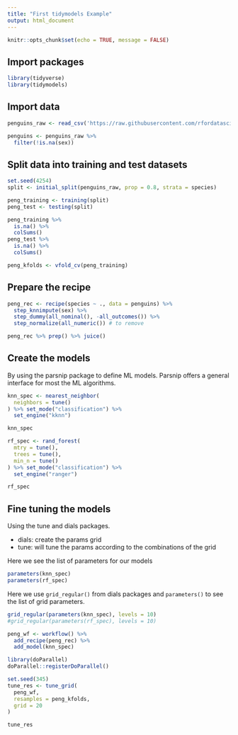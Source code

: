 ```yaml
---
title: "First tidymodels Example"
output: html_document
---
```


```r
knitr::opts_chunk$set(echo = TRUE, message = FALSE)
```

## Import packages

```r
library(tidyverse)
library(tidymodels)
```


## Import data

```r
penguins_raw <- read_csv('https://raw.githubusercontent.com/rfordatascience/tidytuesday/master/data/2020/2020-07-28/penguins.csv')
```


```r
penguins <- penguins_raw %>% 
  filter(!is.na(sex))
```


## Split data into training and test datasets

```r
set.seed(4254)
split <- initial_split(penguins_raw, prop = 0.8, strata = species)

peng_training <- training(split)
peng_test <- testing(split)

peng_training %>% 
  is.na() %>% 
  colSums()
peng_test %>% 
  is.na() %>% 
  colSums()

peng_kfolds <- vfold_cv(peng_training)
```

## Prepare the recipe


```r
peng_rec <- recipe(species ~ ., data = penguins) %>% 
  step_knnimpute(sex) %>% 
  step_dummy(all_nominal(), -all_outcomes()) %>% 
  step_normalize(all_numeric()) # to remove

peng_rec %>% prep() %>% juice()
```


## Create the models


By using the parsnip package to define ML models. Parsnip offers a general interface for most the ML algorithms.

```r

knn_spec <- nearest_neighbor(
  neighbors = tune()
) %>% set_mode("classification") %>% 
  set_engine("kknn")

knn_spec

rf_spec <- rand_forest(
  mtry = tune(),
  trees = tune(),
  min_n = tune()
) %>% set_mode("classification") %>% 
  set_engine("ranger")

rf_spec
```


## Fine tuning the models


Using the tune and dials packages.

 * dials: create the params grid
 * tune: will tune the params according to the combinations of the grid
 

Here we see the list of parameters for our models

```r
parameters(knn_spec)
parameters(rf_spec)
```

Here we use `grid_regular()` from dials packages and `parameters()` to see the list of grid parameters.

```r
grid_regular(parameters(knn_spec), levels = 10)
#grid_regular(parameters(rf_spec), levels = 10)
```



```r
peng_wf <- workflow() %>%
  add_recipe(peng_rec) %>%
  add_model(knn_spec)
```


```r
library(doParallel)
doParallel::registerDoParallel()

set.seed(345)
tune_res <- tune_grid(
  peng_wf,
  resamples = peng_kfolds,
  grid = 20
)

tune_res
```




